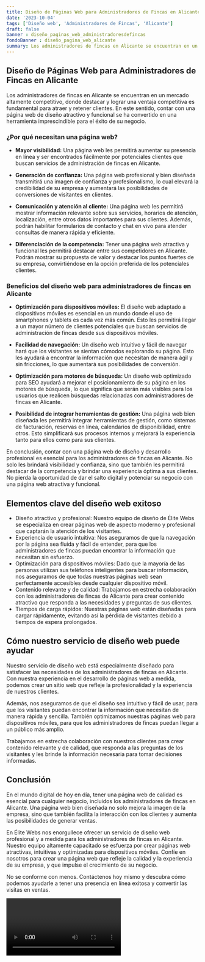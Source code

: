 ```yaml
---
title: Diseño de Páginas Web para Administradores de Fincas en Alicante
date: '2023-10-04'
tags: ['Diseño web', 'Administradores de Fincas', 'Alicante']
draft: false
banner : diseño_paginas_web_administradoresdefincas
fondoBanner : diseño_pagina_web_alicante
summary: Los administradores de fincas en Alicante se encuentran en un mercado altamente competitivo, donde destacar y lograr una ventaja competitiva es fundamental para atraer y retener clientes. En este sentido, contar con una página web de diseño atractivo y funcional se ha convertido en una herramienta imprescindible para el éxito de su negocio.
---
```


## Diseño de Páginas Web para Administradores de Fincas en Alicante

Los administradores de fincas en Alicante se encuentran en un mercado altamente competitivo, donde destacar y lograr una ventaja competitiva es fundamental para atraer y retener clientes. En este sentido, contar con una página web de diseño atractivo y funcional se ha convertido en una herramienta imprescindible para el éxito de su negocio.

### ¿Por qué necesitan una página web?

- **Mayor visibilidad:** Una página web les permitirá aumentar su presencia en línea y ser encontrados fácilmente por potenciales clientes que buscan servicios de administración de fincas en Alicante.

- **Generación de confianza:** Una página web profesional y bien diseñada transmitirá una imagen de confianza y profesionalismo, lo cual elevará la credibilidad de su empresa y aumentará las posibilidades de conversiones de visitantes en clientes.

- **Comunicación y atención al cliente:** Una página web les permitirá mostrar información relevante sobre sus servicios, horarios de atención, localización, entre otros datos importantes para sus clientes. Además, podrán habilitar formularios de contacto y chat en vivo para atender consultas de manera rápida y eficiente.

- **Diferenciación de la competencia:** Tener una página web atractiva y funcional les permitirá destacar entre sus competidores en Alicante. Podrán mostrar su propuesta de valor y destacar los puntos fuertes de su empresa, convirtiéndose en la opción preferida de los potenciales clientes.

### Beneficios del diseño web para administradores de fincas en Alicante

- **Optimización para dispositivos móviles:** El diseño web adaptado a dispositivos móviles es esencial en un mundo donde el uso de smartphones y tablets es cada vez más común. Esto les permitirá llegar a un mayor número de clientes potenciales que buscan servicios de administración de fincas desde sus dispositivos móviles.

- **Facilidad de navegación:** Un diseño web intuitivo y fácil de navegar hará que los visitantes se sientan cómodos explorando su página. Esto les ayudará a encontrar la información que necesitan de manera ágil y sin fricciones, lo que aumentará sus posibilidades de conversión.

- **Optimización para motores de búsqueda:** Un diseño web optimizado para SEO ayudará a mejorar el posicionamiento de su página en los motores de búsqueda, lo que significa que serán más visibles para los usuarios que realicen búsquedas relacionadas con administradores de fincas en Alicante.

- **Posibilidad de integrar herramientas de gestión:** Una página web bien diseñada les permitirá integrar herramientas de gestión, como sistemas de facturación, reservas en línea, calendarios de disponibilidad, entre otros. Esto simplificará sus procesos internos y mejorará la experiencia tanto para ellos como para sus clientes.

En conclusión, contar con una página web de diseño y desarrollo profesional es esencial para los administradores de fincas en Alicante. No solo les brindará visibilidad y confianza, sino que también les permitirá destacar de la competencia y brindar una experiencia óptima a sus clientes. No pierda la oportunidad de dar el salto digital y potenciar su negocio con una página web atractiva y funcional.

<GifSeo />

<Cta />

## Elementos clave del diseño web exitoso

- Diseño atractivo y profesional: Nuestro equipo de diseño de Élite Webs se especializa en crear páginas web de aspecto moderno y profesional que captarán la atención de los visitantes.
- Experiencia de usuario intuitiva: Nos aseguramos de que la navegación por la página sea fluida y fácil de entender, para que los administradores de fincas puedan encontrar la información que necesitan sin esfuerzo.
- Optimización para dispositivos móviles: Dado que la mayoría de las personas utilizan sus teléfonos inteligentes para buscar información, nos aseguramos de que todas nuestras páginas web sean perfectamente accesibles desde cualquier dispositivo móvil.
- Contenido relevante y de calidad: Trabajamos en estrecha colaboración con los administradores de fincas de Alicante para crear contenido atractivo que responda a las necesidades y preguntas de sus clientes.
- Tiempos de carga rápidos: Nuestras páginas web están diseñadas para cargar rápidamente, evitando así la pérdida de visitantes debido a tiempos de espera prolongados.

## Cómo nuestro servicio de diseño web puede ayudar

Nuestro servicio de diseño web está especialmente diseñado para satisfacer las necesidades de los administradores de fincas en Alicante. Con nuestra experiencia en el desarrollo de páginas web a medida, podemos crear un sitio web que refleje la profesionalidad y la experiencia de nuestros clientes.

Además, nos aseguramos de que el diseño sea intuitivo y fácil de usar, para que los visitantes puedan encontrar la información que necesitan de manera rápida y sencilla. También optimizamos nuestras páginas web para dispositivos móviles, para que los administradores de fincas puedan llegar a un público más amplio.

Trabajamos en estrecha colaboración con nuestros clientes para crear contenido relevante y de calidad, que responda a las preguntas de los visitantes y les brinde la información necesaria para tomar decisiones informadas.

## Conclusión

En el mundo digital de hoy en día, tener una página web de calidad es esencial para cualquier negocio, incluidos los administradores de fincas en Alicante. Una página web bien diseñada no solo mejora la imagen de la empresa, sino que también facilita la interacción con los clientes y aumenta las posibilidades de generar ventas.

En Élite Webs nos enorgullece ofrecer un servicio de diseño web profesional y a medida para los administradores de fincas en Alicante. Nuestro equipo altamente capacitado se esfuerza por crear páginas web atractivas, intuitivas y optimizadas para dispositivos móviles. Confíe en nosotros para crear una página web que refleje la calidad y la experiencia de su empresa, y que impulse el crecimiento de su negocio.

No se conforme con menos. Contáctenos hoy mismo y descubra cómo podemos ayudarle a tener una presencia en línea exitosa y convertir las visitas en ventas.

<Video />

<CtaBot job='Administradores de Fincas' city='Alicante'/>

<Gmaps query='Alicante+españa+maps' />
